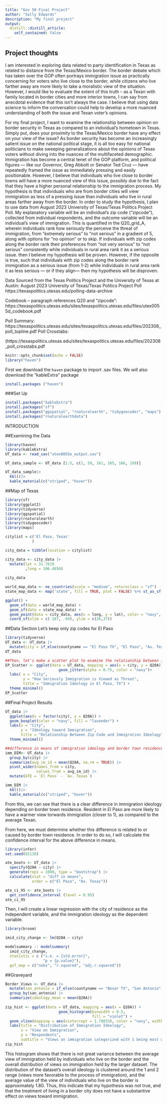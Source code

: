 ```yaml
---
title: "Gov 50 Final Project"
author: "Sally Edwards"
description: "My final project"
output:
  distill::distill_article:
    self_contained: false
---
```


## Project thoughts

I am interested in exploring data related to party identification in Texas as related to distance from the Texas/Mexico border.  The border debate which has taken over the GOP often portrays immigration issue as practically concerning for voters who live close to the border, while citizens who live farther away are more likely to take a moralistic view of the situation.  However, I would like to evaluate the extent of this truth -- as a Texan with family located in border cities and more interior towns, I can say from anecdotal evidence that this isn't always the case. I believe that using data science to inform the conversation could help to develop a more nuanced understanding of both the issue and Texan voter's opinions. 


For my final project, I want to examine the relationship between opinion on border security in Texas as compared to an individual’s hometown in Texas.  Simply put, does your proximity to the Texas/Mexico border have any effect on your view of the issue? As border security has become an increasingly salient issue on the national political stage, it is all too easy for national politicians to make sweeping generalizations about the opinions of Texas voters without diving into the nuances of the multifaceted demographic.  Immigration has become a central tenet of the GOP platform, and political figures — like our Governor, Greg Abbott or Senator Ted Cruz — have repeatedly framed the issue as immediately pressing and easily positionable.  However, I believe that individuals who live close to border towns will have a more nuanced view of this issue, possibly due to the fact that they have a higher personal relationship to the immigration process. My hypothesis is that individuals who are from border cities will view immigration as less of a pressing issue than individuals who live in rural areas farther away from the border.  In order to study the hypothesis, I plan to use data from August 2023 University of Texas/Texas Politics Project Poll.  My explanatory variable will be an individual’s zip code (“zipcode”), collected from individual respondents, and the outcome variable will be an individual’s view of immigration.  This is quantified in the Q20_grid_A, wherein individuals rank how seriously the perceive the threat of immigration, from “extremely serious” to “not serious” in a gradient of 5, along with options for “no opinion” or to skip.  If individuals with zip codes along the border rank their preferences from “not very serious” to “not serious” consistently while individuals in rural area rank it as a serious issue. then I believe my hypothesis will be proven.  However, if the opposite is true, such that individuals with zip codes along the border rank immigration as a serious issue (from 1-2) while individuals in rural area rank it as less serious — or if they align— then my hypothesis will be disproven.

Data Sourced from the Texas Politics Project and the University of Texas at Austin: August 2023 University of Texas/Texas Politics Project Poll https://texaspolitics.utexas.edu/polling-data-archive

Codebook -- paragraph references Q20 and “zipcode":
https://texaspolitics.utexas.edu/sites/texaspolitics.utexas.edu/files/utex0055d_codebook.pdf

Poll Summary: 
https://texaspolitics.utexas.edu/sites/texaspolitics.utexas.edu/files/202308_poll_topline.pdf
Poll Crosstabs:

(https://texaspolitics.utexas.edu/sites/texaspolitics.utexas.edu/files/202308_poll_crosstabs.pdf



```r
knitr::opts_chunk$set(echo = FALSE)
library("haven")
```

First we download the `haven` package to import .sav files.  We will also download the "kableExtra" package 

```r
install.packages ("haven")
```
###Set Up
```r
install.packages("kableExtra")
install.packages("sf")
install.packages("ggspatial", "rnaturalearth", "tidygeocoder", "maps")
install.packages("rnaturalearthdata")
```

INTRODUCTION

##Examining the Data
```r
library(haven)
library(kableExtra)
UT_data <- read_sav("utex0055e_output.sav")

UT_data_sample <- UT_data [1:5, c(1, 59, 161, 165, 166, 169)]

UT_data_sample|>
  kbl()|>
  kable_material(c("striped", "hover"))
```

##Map of Texas
```r
library(sf)
library(ggplot2)
library(tidyverse)
library(ggspatial)
library(rnaturalearth)
library(tidygeocoder)
library(maps)
```

```R
citylist = c('El Paso, Texas'
            )

city_data = tibble(location = citylist)

city_data <- city_data |>
  mutate(lat = 31.7619
         ,long = 106.4850) 
  
city_data
```

```r
world_map_data <- ne_countries(scale = "medium", returnclass = "sf")
state_map_data <- map('state', fill = TRUE, plot = FALSE) %>% st_as_sf()

ggplot() +
  geom_sf(data = world_map_data) +
  geom_sf(data = state_map_data) +
  geom_point(data = city_data, aes(x = long, y = lat), color = "navy", fill = "lavender" , pch=21, size=5, alpha=I(0.7))+
  coord_sf(xlim = c(-107, -94), ylim = c(26,37))
```




##Data Section
Let's keep only zip codes for El Paso

```r
library(tidyverse)
UT_data <- UT_data |>
  mutate(city = if_else(countyname == "El Paso TX", "El Paso", "Av. Texas"))
UT_data

##Then, let's make a scatter plot to examine the relationship between immigration ideology and border town residence. 
EP_Scatter <- ggplot(data = UT_data, mapping = aes(x = city, y = Q20A)) +
                        geom_jitter(alpha = 0.75, color = "navy")+
  labs( x = "City",
        y = "How Seriously Immigration is Viewed as Threat",
        title = "Immigration Ideology in El Paso, TX") +
  theme_minimal()
EP_Scatter
```

##Final Project Results 

```r
UT_data |>
  ggplot(aes(x = factor(city), y = Q20A)) +
  geom_boxplot(color = "navy", fill = "lavender") + 
  labs(x = "City",
       y = "Ideology toward Immigration", 
       title = "Relationship Between Zip Code and Immigration Ideology")+ 
  theme_minimal()
```

```r
##difference in means of immigration ideology and border town residence 
imm_DIM<- UT_data |>
  group_by(city) |>
  summarize(avg_im_id = mean(Q20A, na.rm = TRUE)) |>
  pivot_wider(names_from = city, 
              values_from = avg_im_id) |>
  mutate(ATE = `El Paso` - `Av. Texas`) 

imm_DIM |>
  kbl()|>
  kable_material(c("striped", "hover"))
```
From this, we can see that there is a clear difference in immigration ideology depending on border town residence.  Resident in El Paso are more likely to have a warmer view torwards immigration (closer to 1), as compared to the average Texan. 

From here, we must determine whether this difference is related to or caused by border town residence.  In order to do so, I will calculate the confidence interval for the above difference in means. 
```r
library(infer)
set.seed(02138)

ate_boots <- UT_data |>
  specify(Q20A ~ city) |>
  generate(reps = 1000, type = "bootstrap") |>
  calculate(stat = "diff in means", 
            order = c("El Paso", "Av. Texas"))

ate_ci_95 <- ate_boots |>
  get_confidence_interval (level = 0.95)
ate_ci_95
```
Then, I will create a linear regression with the city of residence as the independent variable, and the immigration ideology as the dependent variable. 

```r
library(broom) 

imid_city_change <- lm(Q20A ~ city)

modelsummary :: modelsummary(
  imid_city_change, 
  statistic = c ("s.e. = {std.error}",
                 "p = {p.value}"),
  gof_map = c("nobs", "r.squared", "adj.r.squared"))
```
##Graveyard


```r
Border_Views <- UT_data |>
  mutate(san_antonio = if_else(countyname == "Bexar TX", "San Antonio", "Av. Texas")) |>
  group_by(san_antonio) |>
  summarize(ideology_mean = mean(Q20A)) 
  
zip_hist <- ggplot(data = UT_data, mapping = aes(x = Q20A)) +
                        geom_histogram(binwidth = 0.5,
                                       fill = "violet") + 
  geom_vline(mapping = aes(xintercept = 1.79833), color = "navy", width = .25) +
  labs(title = "Distribution of Immigration Ideology",
       x = "View on Immigration", 
       y = "Respondents", 
       subtitle = "Views on immigration categorized with 1 being most welcoming and 4 being most restrictive.")
zip_hist
```
This histogram shows that there is not great variance between the average view of immigration held by individuals who live on the border and the overall distribution of views on immigration held by the larger dataset.  The distribution of the dataset's overall ideology is clustered around the 1 and 2 range (views more favorable to the process of immigration), and the average value of the view of individuals who live on the border is approximately 1.80.  Thus, this indicate that my hypothesis was not true, and that the treatment of living in a border city does not have a substantive effect on views toward immigration. 